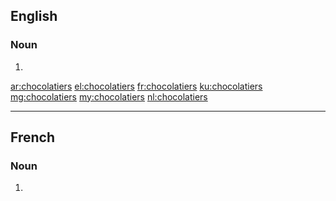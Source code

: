 ==English==

===Noun===
{{head|en|noun plural form}}

# {{plural of|chocolatier|lang=en}}

[[ar:chocolatiers]]
[[el:chocolatiers]]
[[fr:chocolatiers]]
[[ku:chocolatiers]]
[[mg:chocolatiers]]
[[my:chocolatiers]]
[[nl:chocolatiers]]

----

==French==

===Noun===
{{head|fr|noun plural form|g=m}}

# {{plural of|chocolatier|lang=fr}}
{{rfc-auto}}
